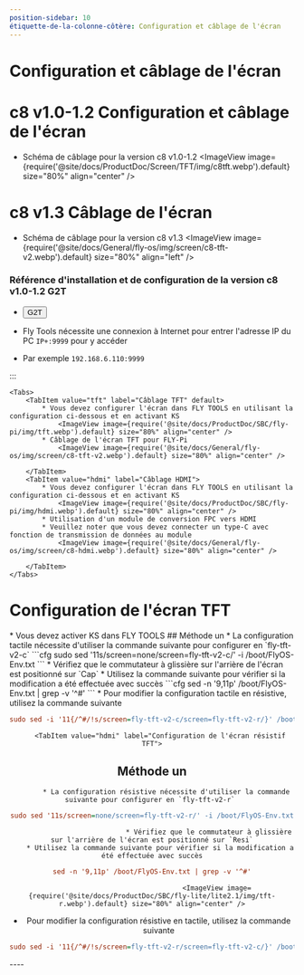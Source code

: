 ```yaml
---
position-sidebar: 10
étiquette-de-la-colonne-côtère: Configuration et câblage de l'écran
---
```


# Configuration et câblage de l'écran

# c8 v1.0-1.2 Configuration et câblage de l'écran

* Schéma de câblage pour la version c8 v1.0-1.2
<ImageView image={require('@site/docs/ProductDoc/Screen/TFT/img/c8tft.webp').default} size="80%" align="center" />

# c8 v1.3 Câblage de l'écran

* Schéma de câblage pour la version c8 v1.3
<ImageView image={require('@site/docs/General/fly-os/img/screen/c8-tft-v2.webp').default} size="80%" align="left" />

### Référence d'installation et de configuration de la version c8 v1.0-1.2 G2T
* <Button variant="contained" disableElevation href="/docs\ProductDoc\ExtensionBoard\fly-g2t\rpi">G2T</Button>

* Fly Tools nécessite une connexion à Internet pour entrer l'adresse IP du PC `IP+:9999` pour y accéder
* Par exemple `192.168.6.110:9999`

:::

    <Tabs>
        <TabItem value="tft" label="Câblage TFT" default>
            * Vous devez configurer l'écran dans FLY TOOLS en utilisant la configuration ci-dessous et en activant KS
                <ImageView image={require('@site/docs/ProductDoc/SBC/fly-pi/img/tft.webp').default} size="80%" align="center" />
            * Câblage de l'écran TFT pour FLY-Pi
                <ImageView image={require('@site/docs/General/fly-os/img/screen/c8-tft-v2.webp').default} size="80%" align="center" />

        </TabItem>
        <TabItem value="hdmi" label="Câblage HDMI">
            * Vous devez configurer l'écran dans FLY TOOLS en utilisant la configuration ci-dessous et en activant KS
                <ImageView image={require('@site/docs/ProductDoc/SBC/fly-pi/img/hdmi.webp').default} size="80%" align="center" />               
            * Utilisation d'un module de conversion FPC vers HDMI
            * Veuillez noter que vous devez connecter un type-C avec fonction de transmission de données au module
                <ImageView image={require('@site/docs/General/fly-os/img/screen/c8-hdmi.webp').default} size="80%" align="center" />

        </TabItem>
    </Tabs>

# Configuration de l'écran TFT

<Tabs>
    <TabItem value="tft" label="Écran TFT" default>
        * Vous devez activer KS dans FLY TOOLS
            <ImageView image={require('@site/docs/ProductDoc/SBC/fly-lite/lite2.1/img/ks.webp').default} size="80%" align="center" />
        <Tabs>
    <TabItem value="tft" label="Configuration de l'écran tactile TFT" default>
## Méthode un    
         * La configuration tactile nécessite d'utiliser la commande suivante pour configurer en `fly-tft-v2-c`
```cfg
sudo sed '11s/screen=none/screen=fly-tft-v2-c/' -i /boot/FlyOS-Env.txt
```
         * Vérifiez que le commutateur à glissière sur l'arrière de l'écran est positionné sur `Cap`
    * Utilisez la commande suivante pour vérifier si la modification a été effectuée avec succès
```cfg
sed -n '9,11p' /boot/FlyOS-Env.txt | grep -v '^#'
```
        <ImageView image={require('@site/docs/ProductDoc/SBC/fly-lite/lite2.1/img/tft-c.webp').default} size="80%" align="center" />
 * Pour modifier la configuration tactile en résistive, utilisez la commande suivante

```cfg
sudo sed -i '11{/^#/!s/screen=fly-tft-v2-c/screen=fly-tft-v2-r/}' /boot/FlyOS-Env.txt
``` 
</TabItem>

        <TabItem value="hdmi" label="Configuration de l'écran résistif TFT">
## Méthode un        
           * La configuration résistive nécessite d'utiliser la commande suivante pour configurer en `fly-tft-v2-r` 
```cfg
sudo sed '11s/screen=none/screen=fly-tft-v2-r/' -i /boot/FlyOS-Env.txt
```
                                * Vérifiez que le commutateur à glissière sur l'arrière de l'écran est positionné sur `Resi`
        * Utilisez la commande suivante pour vérifier si la modification a été effectuée avec succès
```cfg
sed -n '9,11p' /boot/FlyOS-Env.txt | grep -v '^#'
```
                                    <ImageView image={require('@site/docs/ProductDoc/SBC/fly-lite/lite2.1/img/tft-r.webp').default} size="80%" align="center" />
 * Pour modifier la configuration résistive en tactile, utilisez la commande suivante

```cfg
sudo sed -i '11{/^#/!s/screen=fly-tft-v2-r/screen=fly-tft-v2-c/}' /boot/FlyOS-Env.txt
```
</TabItem>
</Tabs>    
</TabItem>
</Tabs>
    ----
